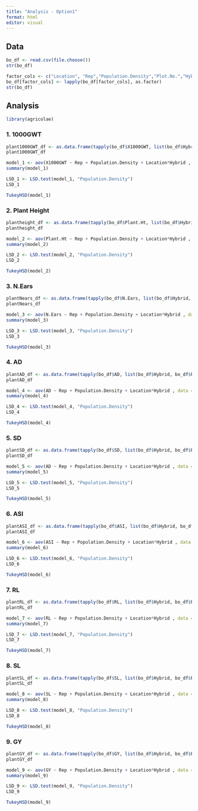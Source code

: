 ```yaml
---
title: "Analysis - Option1"
format: html
editor: visual
---
```


## Data

```r
bo_df <- read.csv(file.choose())
str(bo_df)
```

```r
factor_cols <- c("Location", "Rep","Population.Density","Plot.No.","Hybrid" )
bo_df[factor_cols] <- lapply(bo_df[factor_cols], as.factor)
str(bo_df)
```

## Analysis

```r
library(agricolae)
```

### 1. 1000GWT

```r
plant1000GWT_df <- as.data.frame(tapply(bo_df$X1000GWT, list(bo_df$Hybrid, bo_df$Population.Density), mean, na.rm = TRUE))
plant1000GWT_df
```

```r
model_1 <- aov(X1000GWT ~ Rep + Population.Density + Location*Hybrid , data = bo_df)
summary(model_1)
```

```r
LSD_1 <- LSD.test(model_1, "Population.Density")
LSD_1
```

```r
TukeyHSD(model_1)
```

### 2. Plant Height

```r
plantheight_df <- as.data.frame(tapply(bo_df$Plant.Ht, list(bo_df$Hybrid, bo_df$Population.Density), mean))
plantheight_df
```

```r
model_2 <- aov(Plant.Ht ~ Rep + Population.Density + Location*Hybrid , data = bo_df)
summary(model_2)
```

```r
LSD_2 <- LSD.test(model_2, "Population.Density")
LSD_2
```

```r
TukeyHSD(model_2)
```

### 3. N.Ears

```r
plantNears_df <- as.data.frame(tapply(bo_df$N.Ears, list(bo_df$Hybrid, bo_df$Population.Density), mean))
plantNears_df
```

```r
model_3 <- aov(N.Ears ~ Rep + Population.Density + Location*Hybrid , data = bo_df)
summary(model_3)
```

```r
LSD_3 <- LSD.test(model_3, "Population.Density")
LSD_3
```

```r
TukeyHSD(model_3)
```

### 4. AD

```r
plantAD_df <- as.data.frame(tapply(bo_df$AD, list(bo_df$Hybrid, bo_df$Population.Density), mean, na.rm = TRUE))
plantAD_df
```

```r
model_4 <- aov(AD ~ Rep + Population.Density + Location*Hybrid , data = bo_df)
summary(model_4)
```

```r
LSD_4 <- LSD.test(model_4, "Population.Density")
LSD_4
```

```r
TukeyHSD(model_4)
```

### 5. SD

```r
plantSD_df <- as.data.frame(tapply(bo_df$SD, list(bo_df$Hybrid, bo_df$Population.Density), mean, na.rm = TRUE))
plantSD_df
```

```r
model_5 <- aov(AD ~ Rep + Population.Density + Location*Hybrid , data = bo_df)
summary(model_5)
```

```r
LSD_5 <- LSD.test(model_5, "Population.Density")
LSD_5
```

```r
TukeyHSD(model_5)
```

### 6. ASI

```r
plantASI_df <- as.data.frame(tapply(bo_df$ASI, list(bo_df$Hybrid, bo_df$Population.Density), mean, na.rm = TRUE))
plantASI_df
```

```r
model_6 <- aov(ASI ~ Rep + Population.Density + Location*Hybrid , data = bo_df)
summary(model_6)
```

```r
LSD_6 <- LSD.test(model_6, "Population.Density")
LSD_6
```

```r
TukeyHSD(model_6)
```

### 7. RL

```r
plantRL_df <- as.data.frame(tapply(bo_df$RL, list(bo_df$Hybrid, bo_df$Population.Density), mean, na.rm = TRUE))
plantRL_df
```

```r
model_7 <- aov(RL ~ Rep + Population.Density + Location*Hybrid , data = bo_df)
summary(model_7)
```

```r
LSD_7 <- LSD.test(model_7, "Population.Density")
LSD_7
```

```r
TukeyHSD(model_7)
```

### 8. SL

```r
plantSL_df <- as.data.frame(tapply(bo_df$SL, list(bo_df$Hybrid, bo_df$Population.Density), mean, na.rm = TRUE))
plantSL_df
```

```r
model_8 <- aov(SL ~ Rep + Population.Density + Location*Hybrid , data = bo_df)
summary(model_8)
```

```r
LSD_8 <- LSD.test(model_8, "Population.Density")
LSD_8
```

```r
TukeyHSD(model_8)
```

### 9. GY

```r
plantGY_df <- as.data.frame(tapply(bo_df$GY, list(bo_df$Hybrid, bo_df$Population.Density), mean, na.rm = TRUE))
plantGY_df
```

```r
model_9 <- aov(GY ~ Rep + Population.Density + Location*Hybrid , data = bo_df)
summary(model_9)
```

```r
LSD_9 <- LSD.test(model_9, "Population.Density")
LSD_9
```

```r
TukeyHSD(model_9)
```
